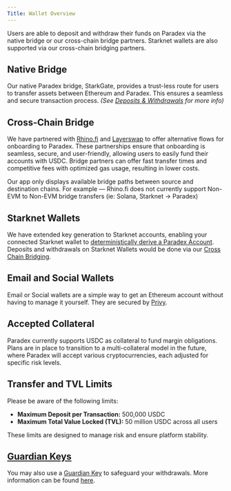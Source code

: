 ```yaml
---
Title: Wallet Overview
---
```

Users are able to deposit and withdraw their funds on Paradex via the native bridge or our cross-chain bridge partners. Starknet wallets are also supported via our cross-chain bridging partners.

## **Native Bridge**

Our native Paradex bridge, StarkGate, provides a trust-less route for users to transfer assets between Ethereum and Paradex. This ensures a seamless and secure transaction process. _(See_ [_Deposits & Withdrawals_](deposits-and-withdrawals/ethereum-wallets) _for more info)_

## **Cross-Chain Bridge**

We have partnered with [Rhino.fi](http://rhino.fi/) and [Layerswap](https://layerswap.io/) to offer alternative flows for onboarding to Paradex. These partnerships ensure that onboarding is seamless, secure, and user-friendly, allowing users to easily fund their accounts with USDC. Bridge partners can offer fast transfer times and competitive fees with optimized gas usage, resulting in lower costs.

<Info>
Our app only displays available bridge paths between source and destination chains. For example — Rhino.fi does not currently support Non-EVM to Non-EVM bridge transfers (ie: Solana, Starknet -> Paradex)
</Info>

## Starknet Wallets

We have extended key generation to Starknet accounts, enabling your connected Starknet wallet to [deterministically derive a Paradex Account](../getting-started/architecture-overview/wallet-integration). Deposits and withdrawals on Starknet Wallets would be done via our [Cross Chain Bridging](deposits-and-withdrawals/cross-chain-bridging).

## Email and Social Wallets

Email or Social wallets are a simple way to get an Ethereum account without having to manage it yourself. They are secured by [Privy](https://www.privy.io/).

## Accepted Collateral

Paradex currently supports USDC as collateral to fund margin obligations. Plans are in place to transition to a multi-collateral model in the future, where Paradex will accept various cryptocurrencies, each adjusted for specific risk levels.

## Transfer and TVL Limits

Please be aware of the following limits:

* <span class="prdx--text-purple">**Maximum Deposit per Transaction:**</span> 500,000 USDC
* <span class="prdx--text-purple">**Maximum Total Value Locked (TVL):**</span> 50 million USDC across all users

These limits are designed to manage risk and ensure platform stability.

## [Guardian Keys](../security/guardian-keys)

You may also use a [Guardian Key](../security/guardian-keys) to safeguard your withdrawals. More information can be found [here](https://github.com/tradeparadex/paradex-cli/wiki/Tutorial:-Hardening-Account-Security).
